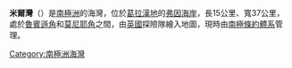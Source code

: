{{coord|67|0|S|64|20|W|scale:1000000_source:GNIS|display=title}}

'''米爾灣'''（{{lang-en|Mill Inlet}}）是[[南極洲|南極洲]]的海灣，位於[[葛拉漢地|葛拉漢地]]的[[弗因海岸|弗因海岸]]，長15公里、寬37公里，處於[[魯賓遜角|魯賓遜角]]和[[莫尼耶角|莫尼耶角]]之間，由[[英國|英國]]探險隊繪入地圖，現時由[[南極條約體系|南極條約體系]]管理。

{{DEFAULTSORT:Mill Inlet}}
[[Category:南極洲海灣|Category:南極洲海灣]]


{{FoynCoast-geo-stub}}